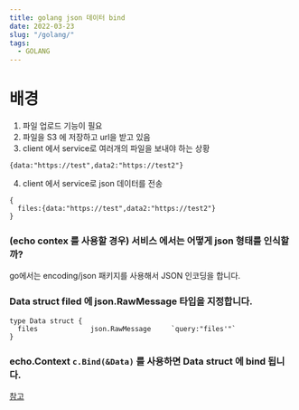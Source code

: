 ```yaml
---
title: golang json 데이터 bind
date: 2022-03-23
slug: "/golang/"
tags:
  - GOLANG
---
```


# 배경

1. 파일 업로드 기능이 필요
2. 파일을 S3 에 저장하고 url을 받고 있음
4. client 에서 service로 여러개의 파일을 보내야 하는 상황
```
{data:"https://test",data2:"https://test2"}
```
4. client 에서 service로 json 데이터를 전송
```
{
  files:{data:"https://test",data2:"https://test2"}
}
```
### (echo contex 를 사용할 경우) 서비스 에서는 어떻게 json 형태를 인식할까?

go에서는 encoding/json 패키지를 사용해서 JSON 인코딩을 합니다.


### Data struct filed 에 json.RawMessage 타입을 지정합니다.

```
type Data struct {
  files             json.RawMessage     `query:"files'"`
}
```

### echo.Context  `c.Bind(&Data)` 를 사용하면 Data struct 에 bind 됩니다.





[참고](https://mingrammer.com/translation-go-walkthrough-encoding-json-package/)
